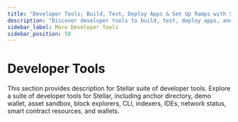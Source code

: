 ```yaml
---
title: "Developer Tools; Build, Test, Deploy Apps & Set Up Ramps with SDKs & APIs"
description: "Discover developer tools to build, test, deploy apps, and set up ramps. Explore SDKs, APIs, and more to streamline development on the Stellar network."
sidebar_label: More Developer Tools
sidebar_position: 50
---
```



# Developer Tools

This section provides description for Stellar suite of developer tools. Explore a suite of developer tools for Stellar, including anchor directory, demo wallet, asset sandbox, block explorers, CLI, indexers, IDEs, network status, smart contract resources, and wallets.

<DocCardList />
